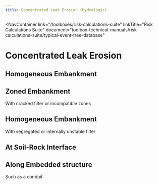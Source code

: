 ```yaml
---
title: Concentrated Leak Erosion (Hydrologic)
---
```



<NavContainer
  link="/toolboxes/risk-calculations-suite"
  linkTitle="Risk Calculations Suite"
  document="toolbox-technical-manuals/risk-calculations-suite/typical-event-tree-database"
></NavContainer>

# Concentrated Leak Erosion

## Homogeneous Embankment

<FigureNoRef 
    src="/figures/toolbox-technical-manuals/risk-calculations-suite/typical-event-tree-database/v1.0/Concentrated-Leak-Erosion-1.png" 
    alt="Concentrated Leak Erosion event tree" />

## Zoned Embankment

With cracked filter or incompatible zones

<FigureNoRef 
    src="/figures/toolbox-technical-manuals/risk-calculations-suite/typical-event-tree-database/v1.0/Concentrated-Leak-Erosion-2.png" 
    alt="Concentrated Leak Erosion event tree" />

## Homogeneous Embankment

With segregated or internally unstable filter

<FigureNoRef 
    src="/figures/toolbox-technical-manuals/risk-calculations-suite/typical-event-tree-database/v1.0/Concentrated-Leak-Erosion-3.png" 
    alt="Concentrated Leak Erosion event tree" />

## At Soil-Rock Interface

<FigureNoRef 
    src="/figures/toolbox-technical-manuals/risk-calculations-suite/typical-event-tree-database/v1.0/Concentrated-Leak-Erosion-4.png" 
    alt="Concentrated Leak Erosion event tree" />

## Along Embedded structure

Such as a conduit

<FigureNoRef 
    src="/figures/toolbox-technical-manuals/risk-calculations-suite/typical-event-tree-database/v1.0/Concentrated-Leak-Erosion-5.png" 
    alt="Concentrated Leak Erosion event tree" />
